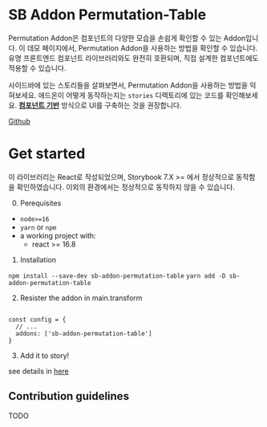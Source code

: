 
<Meta title="Introduction" />

# SB Addon Permutation-Table

Permutation Addon은 컴포넌트의 다양한 모습을 손쉽게 확인할 수 있는 Addon입니다.
이 데모 페이지에서, Permutation Addon을 사용하는 방법을 확인할 수 있습니다.
유명 프론트엔드 컴포넌트 라이브러리와도 완전히 호환되며, 직접 설계한 컴포넌트에도 적용할 수 있습니다.

사이드바에 있는 스토리들을 살펴보면서, Permutation Addon을 사용하는 방법을 익혀보세요.
애드온이 어떻게 동작하는지는 `stories` 디렉토리에 있는 코드를 확인해보세요.
[**컴포넌트 기반**](https://componentdriven.org) 방식으로 UI를 구축하는 것을 권장합니다.

[Github](https://github.com/daimresearch/sb-addon-permutation-table)

# Get started

이 라이브러리는 React로 작성되었으며, Storybook 7.X >= 에서 정상적으로 동작함을 확인하였습니다.
이외의 환경에서는 정상적으로 동작하지 않을 수 있습니다.

0. Perequisites

- `node>=16`
- `yarn` or `npm`
- a working project with:
  - react >= 16.8

1. Installation

`npm install --save-dev sb-addon-permutation-table`
`yarn add -D sb-addon-permutation-table`

2. Resister the addon in main.transform

```tyepscript

const config = {
  // ...
  addons: ['sb-addon-permutation-table']
}

```

3. Add it to story!

see details in [here](https://github.com/daimresearch/sb-addon-permutation-table#usage)

## Contribution guidelines

TODO
